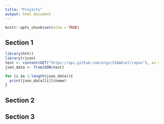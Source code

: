 ```yaml
---
title: "Projects"
output: html_document
---
```


```r
knitr::opts_chunk$set(echo = TRUE)
```

## Section 1

```r
library(httr)
library(rjson)
test <- content(GET("https://api.github.com/orgs/ISAAKiel/repos"), as = "text")
json_data <- fromJSON(test)

for (i in 1:length(json_data)){
  print(json_data[[i]]$name)
}
```

## Section 2

## Section 3



